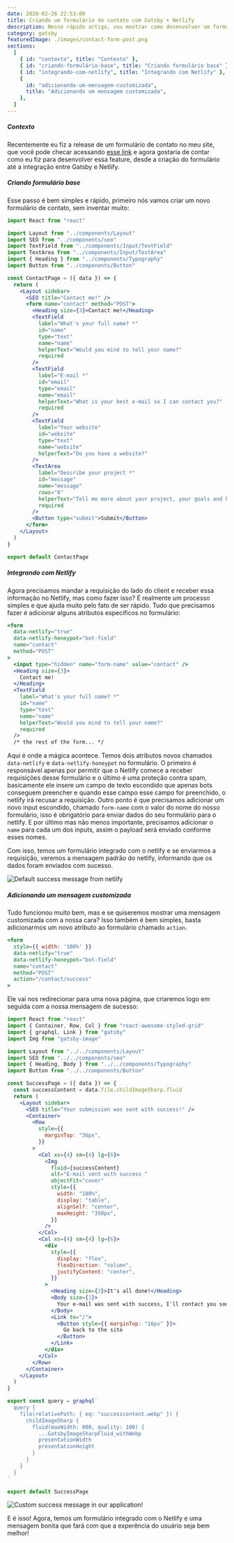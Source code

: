 ```yaml
---
date: 2020-02-26 22:53:00
title: Criando um formulário de contato com Gatsby + Netlify
description: Nesse rápido artigo, vou mostrar como desenvolver um formulário usando Gatsby e recebendo os dados no Netlify
category: gatsby
featuredImage: ./images/contact-form-post.png
sections:
  [
    { id: "contexto", title: "Contexto" },
    { id: "criando-formulário-base", title: "Criando formulário base" },
    { id: "integrando-com-netlify", title: "Integrando com Netlify" },
    {
      id: "adicionando-um-mensagem-customizada",
      title: "Adicionando um mensagem customizada",
    },
  ]
---
```


##### Contexto

Recentemente eu fiz a release de um formulário de contato no meu site, que você pode checar acessando [esse link](https://www.fabiotetsuo.com/contact) e agora
gostaria de contar como eu fiz para desenvolver essa feature, desde a criação do formulário até a integração entre Gatsby e Netlify.

##### Criando formulário base

Esse passo é bem simples e rápido, primeiro nós vamos criar um novo formulário de contato, sem inventar muito:

```jsx
import React from "react"

import Layout from "../components/Layout"
import SEO from "../components/seo"
import TextField from "../components/Input/TextField"
import TextArea from "../components/Input/TextArea"
import { Heading } from "../components/Typography"
import Button from "../components/Button"

const ContactPage = ({ data }) => {
  return (
    <Layout sidebar>
      <SEO title="Contact me!" />
      <form name="contact" method="POST">
        <Heading size={3}>Contact me!</Heading>
        <TextField
          label="What's your full name? *"
          id="name"
          type="text"
          name="name"
          helperText="Would you mind to tell your name?"
          required
        />
        <TextField
          label="E-mail *"
          id="email"
          type="email"
          name="email"
          helperText="What is your best e-mail so I can contact you?"
          required
        />
        <TextField
          label="Your website"
          id="website"
          type="text"
          name="website"
          helperText="Do you have a website?"
        />
        <TextArea
          label="Describe your project *"
          id="message"
          name="message"
          rows="8"
          helperText="Tell me more about your project, your goals and how can I help you."
          required
        />
        <Button type="submit">Submit</Button>
      </form>
    </Layout>
  )
}

export default ContactPage
```

##### Integrando com Netlify

Agora precisamos mandar a requisição do lado do client e receber essa informação no Netlify, mas como fazer isso?
É realmente um processo simples e que ajuda muito pelo fato de ser rápido. Tudo que precisamos fazer é adicionar alguns atributos específicos no formulário:

```jsx
<form
  data-netlify="true"
  data-netlify-honeypot="bot-field"
  name="contact"
  method="POST"
>
  <input type="hidden" name="form-name" value="contact" />
  <Heading size={3}>
    Contact me!
  </Heading>
  <TextField
    label="What's your full name? *"
    id="name"
    type="text"
    name="name"
    helperText="Would you mind to tell your name?"
    required
  />
  /* the rest of the form... */
```

Aqui é onde a mágica acontece. Temos dois atributos novos chamados `data-netlify` e `data-netlify-honeypot` no formulário. O primeiro é responsável apenas por permitir que o Netlify comece a receber requisições desse formulário e o último é uma proteção contra spam, basicamente ele insere um campo de texto escondido que apenas bots conseguem preencher e quando esse campo esse campo for preenchido, o netlify irá recusar a requisição.
Outro ponto é que precisamos adicionar um novo input escondido, chamado `form-name` com o valor do nome do nosso formulário, isso é obrigatório para enviar dados do seu formulário para o netlify.
E por último mas não menos importante, precisamos adicionar o `name` para cada um dos inputs, assim o payload será enviado conforme esses nomes.

Com isso, temos um formulário integrado com o netlify e se enviarmos a requisição, veremos a mensagem padrão do netlify, informando que os dados foram enviados com sucesso.

![Default success message from netlify](./images/netlify-success-message.jpeg)

##### Adicionando um mensagem customizada

Tudo funcionou muito bem, mas e se quiseremos mostrar uma mensagem customizada com a nossa cara?
Isso também é bem simples, basta adicionarmos um novo atributo ao formulário chamado `action`.

```jsx
<form
  style={{ width: '100%' }}
  data-netlify="true"
  data-netlify-honeypot="bot-field"
  name="contact"
  method="POST"
  action="/contact/success"
>
```

Ele vai nos redirecionar para uma nova página, que criaremos logo em seguida com a nossa mensagem de sucesso:

```jsx
import React from "react"
import { Container, Row, Col } from "react-awesome-styled-grid"
import { graphql, Link } from "gatsby"
import Img from "gatsby-image"

import Layout from "../../components/Layout"
import SEO from "../../components/seo"
import { Heading, Body } from "../../components/Typography"
import Button from "../../components/Button"

const SuccessPage = ({ data }) => {
  const successContent = data.file.childImageSharp.fluid
  return (
    <Layout sidebar>
      <SEO title="Your submission was sent with success!" />
      <Container>
        <Row
          style={{
            marginTop: "36px",
          }}
        >
          <Col xs={4} sm={4} lg={6}>
            <Img
              fluid={successContent}
              alt="E-mail sent with success "
              objectFit="cover"
              style={{
                width: "100%",
                display: "table",
                alignSelf: "center",
                maxHeight: "350px",
              }}
            />
          </Col>
          <Col xs={4} sm={4} lg={6}>
            <div
              style={{
                display: "flex",
                flexDirection: "column",
                justifyContent: "center",
              }}
            >
              <Heading size={3}>It's all done!</Heading>
              <Body size={1}>
                Your e-mail was sent with success, I'll contact you soon.
              </Body>
              <Link to="/">
                <Button style={{ marginTop: "16px" }}>
                  Go back to the site
                </Button>
              </Link>
            </div>
          </Col>
        </Row>
      </Container>
    </Layout>
  )
}

export const query = graphql`
  query {
    file(relativePath: { eq: "successcontent.webp" }) {
      childImageSharp {
        fluid(maxWidth: 800, quality: 100) {
          ...GatsbyImageSharpFluid_withWebp
          presentationWidth
          presentationHeight
        }
      }
    }
  }
`

export default SuccessPage
```

![Custom success message in our application!](./images/custom-success-message.png)

E é isso! Agora, temos um formulário integrado com o Netlify e uma mensagem bonita que fará com que a experência do usuário seja bem melhor!
